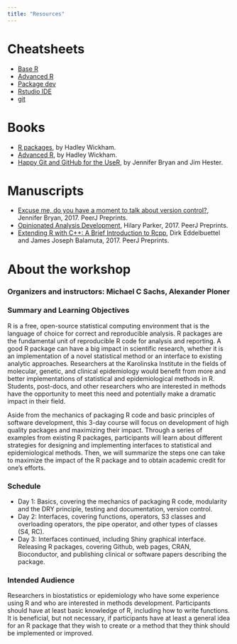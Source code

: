 ```yaml
---
title: "Resources"
---
```


# Cheatsheets

- [Base R](base-r.pdf)
- [Advanced R](advancedR.pdf)
- [Package dev](package-development.pdf)
- [Rstudio IDE](rstudio-ide.pdf)
- [git](git-cheat-sheet-education.pdf)

# Books

- [R packages](http://r-pkgs.had.co.nz/), by Hadley Wickham. 
- [Advanced R](http://adv-r.had.co.nz/), by Hadley Wickham.
- [Happy Git and GitHub for the UseR](https://happygitwithr.com/index.html), by Jennifer Bryan and Jim Hester. 

# Manuscripts

- [Excuse me, do you have a moment to talk about version control?](happy-with-git.pdf), Jennifer Bryan, 2017. PeerJ Preprints. 
- [Opinionated Analysis Development](opinionated-analysis-dev.pdf), Hilary Parker, 2017. PeerJ Preprints. 
- [Extending R with C++: A Brief Introduction to Rcpp](Rcpp.pdf), Dirk Eddelbuettel and James Joseph Balamuta, 2017. PeerJ Preprints. 


# About the workshop

### Organizers and instructors: Michael C Sachs, Alexander Ploner

### Summary and Learning Objectives

R is a free, open-source statistical computing environment that is the language of choice for correct and reproducible analysis. R packages are the fundamental unit of reproducible R code for analysis and reporting. A good R package can have a big impact in scientific research, whether it is an implementation of a novel statistical method or an interface to existing analytic approaches. Researchers at the Karolinska Institute in the fields of molecular, genetic, and clinical epidemiology would benefit from more and better implementations of statistical and epidemiological methods in R. Students, post-docs, and other researchers who are interested in methods have the opportunity to meet this need and potentially make a dramatic impact in their field. 

Aside from the mechanics of packaging R code and basic principles of software development, this 3-day course will focus on development of high quality packages and maximizing their impact. Through a series of examples from existing R packages, participants will learn about different strategies for designing and implementing interfaces to statistical and epidemiological methods. Then, we will summarize the steps one can take to maximize the impact of the R package and to obtain academic credit for one’s efforts.

### Schedule
- Day 1: Basics, covering the mechanics of packaging R code, modularity and the DRY principle, testing and documentation, version control.
- Day 2: Interfaces, covering functions, operators, S3 classes and overloading operators, the pipe operator, and other types of classes (S4, RC).
- Day 3: Interfaces continued, including Shiny graphical interface. Releasing R packages, covering Github, web pages, CRAN, Bioconductor, and publishing clinical or software papers describing the package.

### Intended Audience

Researchers in biostatistics or epidemiology who have some experience using R and who are interested in methods development. Participants should have at least basic knowledge of R, including how to write functions. It is beneficial, but not necessary, if participants have at least a general idea for an R package that they wish to create or a method that they think should be implemented or improved.

